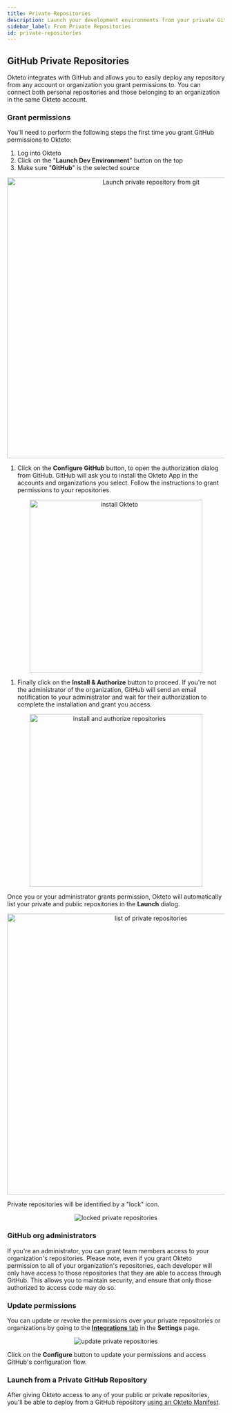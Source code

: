 ```yaml
---
title: Private Repositories
description: Launch your development environments from your private Git repositories
sidebar_label: From Private Repositories
id: private-repositories
---
```



## GitHub Private Repositories

Okteto integrates with GitHub and allows you to easily deploy any repository from any account or organization you grant permissions to. You can connect both personal repositories and those belonging to an organization in the same Okteto account.

### Grant permissions

You'll need to perform the following steps the first time you grant GitHub permissions to Okteto:

1. Log into Okteto
1. Click on the "**Launch Dev Environment**" button on the top
1. Make sure "**GitHub**" is the selected source
<p align="center"><Image src="/docs/cloud/images/private-repositories-deploy.png" alt="Launch private repository from git" width="650" /></p>

1. Click on the **Configure GitHub** button, to open the authorization dialog from GitHub. GitHub will ask you to install the Okteto App in the accounts and organizations you select. Follow the instructions to grant permissions to your repositories.
<p align="center"><Image src="/docs/cloud/images/private-repositories-enable.png" alt="install Okteto" width="400" /></p>

1. Finally click on the **Install & Authorize** button to proceed. If you're not the administrator of the organization, GitHub will send an email notification to your administrator and wait for their authorization to complete the installation and grant you access.
<p align="center"><Image src="/docs/cloud/images/private-repositories-authorize.png" alt="install and authorize repositories" width="400" /></p>

Once you or your administrator grants permission, Okteto will automatically list your private and public repositories in the **Launch** dialog.
<p align="center"><Image src="/docs/cloud/images/private-repositories-list.png" alt="list of private repositories" width="650" /></p>

Private repositories will be identified by a "lock" icon.
<p align="center"><Image src="/docs/cloud/images/private-repositories-lock.png" alt="locked private repositories" /></p>

### GitHub org administrators

If you're an administrator, you can grant team members access to your organization's repositories. Please note, even if you grant Okteto permission to all of your organization's repositories, each developer will only have access to those repositories that they are able to access through GitHub. This allows you to maintain security, and ensure that only those authorized to access code may do so.

### Update permissions

You can update or revoke the permissions over your private repositories or organizations by going to the [**Integrations** tab](https://cloud.okteto.com/#/settings/integrations) in the **Settings** page.

<p align="center"><Image src="/docs/cloud/images/private-repositories-update.png" alt="update private repositories" /></p>

Click on the **Configure** button to update your permissions and access GitHub's configuration flow.

### Launch from a Private GitHub Repository

After giving Okteto access to any of your public or private repositories, you'll be able to deploy from a GitHub repository [using an Okteto Manifest](/docs/cloud/okteto-cli/#okteto-manifest).
